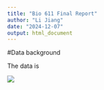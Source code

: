 ```yaml
---
title: "Bio 611 Final Report"
author: "Li Jiang"
date: "2024-12-07"
output: html_document
---
```


#Data background

The data is

![](figures/corr.png)




